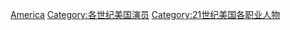 {{Portal|美國|人物}}
{{CatPair|20世紀美國演員|22世紀美國演員}}

[[Category:21世紀各國演員|America]]
[[Category:各世纪美国演员|Category:各世纪美国演员]]
[[Category:21世纪美国各职业人物|Category:21世纪美国各职业人物]]